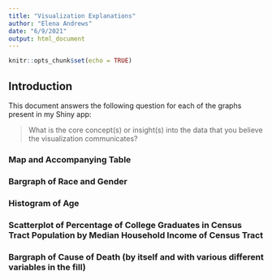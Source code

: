 ```yaml
---
title: "Visualization Explanations"
author: "Elena Andrews"
date: "6/9/2021"
output: html_document
---
```


```r
knitr::opts_chunk$set(echo = TRUE)
```

## Introduction

This document answers the following question for each of the graphs present in my Shiny app: 

> What is the core concept(s) or insight(s) into the data that you believe the visualization communicates?

### Map and Accompanying Table

### Bargraph of Race and Gender

### Histogram of Age

### Scatterplot of Percentage of College Graduates in Census Tract Population by Median Household Income of Census Tract

### Bargraph of Cause of Death (by itself and with various different variables in the fill)


